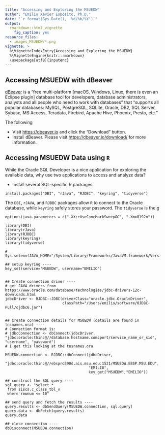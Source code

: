 ```yaml
---
title: "Accessing and Exploring the MSUEDW"
author: "Emilio Xavier Esposito, Ph.D."
date: "`r format(Sys.Date(), '%d/%b/%Y')`"
output: 
  rmarkdown::html_vignette
    fig_caption: yes
resource_files:
  - images_MSUEDW/*.png
vignette: >
  %\VignetteIndexEntry{Accessing and Exploring the MSUEDW}
  %\VignetteEngine{knitr::rmarkdown}
  \usepackage[utf8]{inputenc}
---
```


## Accessing MSUEDW with dBeaver

[dBeaver](https://dbeaver.io) is a "free multi-platform [macOS, Windows, Linux, there is even an Eclipse plugin] database tool for developers, database administrators, analysts and all people who need to work with databases" that "supports all popular databases: MySQL, PostgreSQL, SQLite, Oracle, DB2, SQL Server, Sybase, MS Access, Teradata, Firebird, Apache Hive, Phoenix, Presto, etc."

The following

 - Visit [https://dbeaver.io](https://dbeaver.io) and click the "Download" button.
 - Install dBeaver. Please visit [https://dbeaver.io/download/](https://dbeaver.io/download/) for more information.




 
## Accessing MSUEDW Data using `R`

While the Oracle SQL Developer is a nice application for exploring the available data, why use two applications to access and analyze data?

- Install several SQL-specific R packages.

```
install.packages("DBI", "rJava", "RJDBC", "keyring", "tidyverse")
```

The `DBI`, `rJAVA`, and `RJDBC` packages allow `R` to connect to the Oracle database,
while `keyring` safely stores your password. The `tidyverse` is the g

 
 
```
options(java.parameters = c("-XX:+UseConcMarkSweepGC", "-Xmx8192m"))

library(DBI)
library(rJava)
library(RJDBC)
library(keyring)
library(tidyverse)

# Sys.setenv(JAVA_HOME="/System/Library/Frameworks/JavaVM.framework/Versions/Current/Commands")

## setup keyring ----
key_set(service="MSUEDW", username="EMILIO")


## Create connection driver ----
# get JAVA drivers from https://www.oracle.com/database/technologies/jdbc-drivers-12c-downloads.html
jdbcDriver <- RJDBC::JDBC(driverClass="oracle.jdbc.OracleDriver", 
                          classPath="/Users/emilio/software/OJDBC-Full/ojdbc6.jar")


## Create connection details for MSUEDW (details are found in tnsnames.ora) ----
# Connection format is:
# jdbcConnection <- dbConnect(jdbcDriver, "jdbc:oracle:thin:@//database.hostname.com:port/service_name_or_sid", "username", "password")
# I get this looking at the tnsnames.ora 

MSUEDW.connection <- RJDBC::dbConnect(jdbcDriver, 
                                      "jdbc:oracle:thin:@//ebsprd390d.ais.msu.edu:1521/MSUEDW.EBSP.MSU.EDU",
                                      "EMILIO", 
                                      key_get("MSUEDW","EMILIO"))

## construct the SQL query ----
sql.query <- "select *
 from siscs.c_class_tbl_v
 where rownum <= 10"

## send query and fetch the results ----
query.results <- dbSendQuery(MSUEDW.connection, sql.query)
query.data <- dbFetch(query.results)
query.data

## close connection ----
dbDisconnect(MSUEDW.connection)

```
